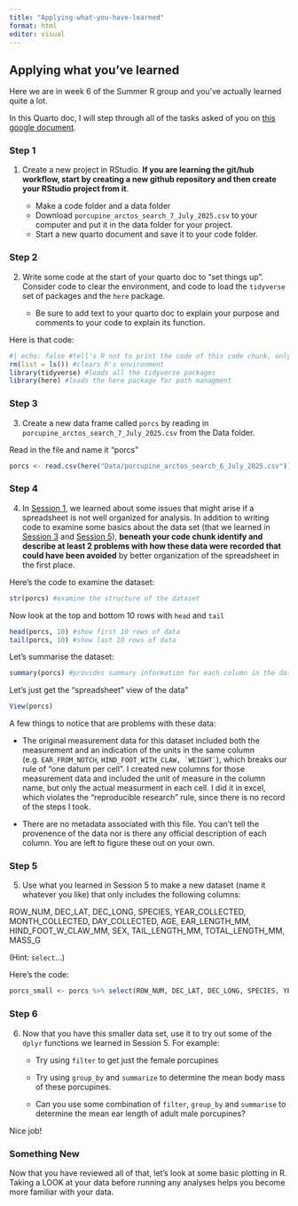 ```yaml
---
title: "Applying-what-you-have-learned"
format: html
editor: visual
---
```


## Applying what you've learned

Here we are in week 6 of the Summer R group and you've actually learned quite a lot.

In this Quarto doc, I will step through all of the tasks asked of you on [this google document](https://docs.google.com/document/d/11-IKRdYxpTwPkJ_xSCvJ7QKmdgvnONgHCRn33OXU-IA/edit?usp=sharing).

### Step 1

1.  Create a new project in RStudio. **If you are learning the git/hub workflow, start by creating a new github repository and then create your RStudio project from it**.

    -   Make a code folder and a data folder
    -   Download `porcupine_arctos_search_7_July_2025.csv` to your computer and put it in the data folder for your project.
    -   Start a new quarto document and save it to your code folder.

### Step 2

2.  Write some code at the start of your quarto doc to “set things up”. Consider code to clear the environment, and code to load the `tidyverse` set of packages and the `here` package.

    -   Be sure to add text to your quarto doc to explain your purpose and comments to your code to explain its function.

Here is that code:

```r
#| echo: false #tell's R not to print the code of this code chunk, only its output
rm(list = ls()) #clears R's environment
library(tidyverse) #loads all the tidyverse packages
library(here) #loads the here package for path managment
```

### Step 3

3.  Create a new data frame called `porcs` by reading in `porcupine_arctos_search_7_July_2025.csv` from the Data folder.

Read in the file and name it "porcs"

```r
porcs <- read.csv(here("Data/porcupine_arctos_search_6_July_2025.csv"))
```

### Step 4

4.  In [Session 1](https://drive.google.com/drive/folders/149lsHC2FsICLaVLQXgBEVtSzDgKiLPpH?usp=drive_link), we learned about some issues that might arise if a spreadsheet is not well organized for analysis. In addition to writing code to examine some basics about the data set (that we learned in [Session 3](https://drive.google.com/drive/folders/1nXL263605DwV0_TBSsDO4gYkTItUCv2-?usp=drive_link) and [Session 5](https://docs.google.com/document/d/1ZRFsHoer4YCHdMNxgU6_YdEQPRQjPZnMe1wSo_5lyKE/edit?usp=drive_link)), **beneath your code chunk identify and describe at least 2 problems with how these data were recorded that could have been avoided** by better organization of the spreadsheet in the first place.

Here's the code to examine the dataset:

```r
str(porcs) #examine the structure of the dataset
```

Now look at the top and bottom 10 rows with `head` and `tail`

```r
head(porcs, 10) #show first 10 rows of data
tail(porcs, 10) #show last 10 rows of data
```

Let's summarise the dataset:

```r
summary(porcs) #provides summary information for each column in the dataset
```

Let's just get the "spreadsheet" view of the data"

```r
View(porcs)
```

A few things to notice that are problems with these data:

-   The original measurement data for this dataset included both the measurement and an indication of the units in the same column (e.g. `EAR_FROM_NOTCH`, `` HIND_FOOT_WITH_CLAW, `WEIGHT` ``), which breaks our rule of "one datum per cell". I created new columns for those measurement data and included the unit of measure in the column name, but only the actual measurment in each cell. I did it in excel, which violates the "reproducible research" rule, since there is no record of the steps I took.

-   There are no metadata associated with this file. You can't tell the provenence of the data nor is there any official description of each column. You are left to figure these out on your own.

### Step 5

5.  Use what you learned in Session 5 to make a new dataset (name it whatever you like) that only includes the following columns:

ROW_NUM, DEC_LAT, DEC_LONG, SPECIES, YEAR_COLLECTED, MONTH_COLLECTED, DAY_COLLECTED, AGE, EAR_LENGTH_MM, HIND_FOOT_W_CLAW_MM, SEX, TAIL_LENGTH_MM, TOTAL_LENGTH_MM, MASS_G

(Hint: `select`…)

Here's the code:

```r
porcs_small <- porcs %>% select(ROW_NUM, DEC_LAT, DEC_LONG, SPECIES, YEAR_COLLECTED, MONTH_COLLECTED, DAY_COLLECTED, AGE, EAR_LENGTH_MM, HIND_FOOT_W_CLAW_MM, SEX, TAIL_LENGTH_MM, TOTAL_LENGTH_MM, MASS_G)
```

### Step 6

6.  Now that you have this smaller data set, use it to try out some of the `dplyr` functions we learned in Session 5. For example:

    -   Try using `filter` to get just the female porcupines

    -   Try using `group_by` and `summarize` to determine the mean body mass of these porcupines.

    -   Can you use some combination of `filter`, `group_by` and `summarise` to determine the mean ear length of adult male porcupines?

Nice job!

### Something New

Now that you have reviewed all of that, let’s look at some basic plotting in R. Taking a LOOK at your data before running any analyses helps you become more familiar with your data.

\
\
\
